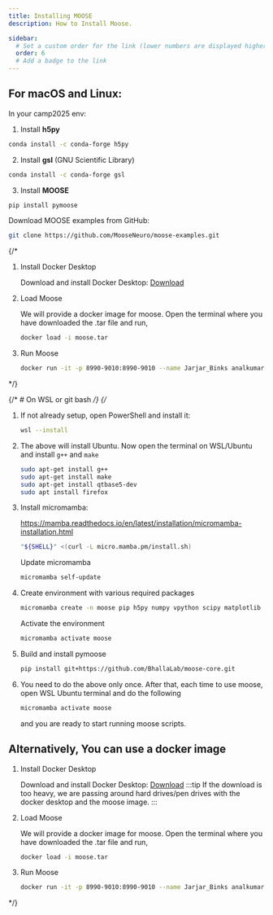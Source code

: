 ```yaml
---
title: Installing MOOSE
description: How to Install Moose.

sidebar:
  # Set a custom order for the link (lower numbers are displayed higher up)
  order: 6
  # Add a badge to the link
---
```




## For macOS and Linux:

In your camp2025 env:

1.  Install **h5py**

```bash
conda install -c conda-forge h5py
```

2. Install **gsl** (GNU Scientific Library)

```bash
conda install -c conda-forge gsl
```

3. Install **MOOSE**

```bash
pip install pymoose
```

Download MOOSE examples from GitHub:

```bash
git clone https://github.com/MooseNeuro/moose-examples.git
```


{/* <Steps>

1. Install Docker Desktop

    Download and install Docker Desktop: [Download](https://www.docker.com/products/docker-desktop/)

2. Load Moose

    We will provide a docker image for moose. Open the terminal where you have downloaded the .tar file and run,

    ```bash
    docker load -i moose.tar
    ```
3. Run Moose
    ```bash
    docker run -it -p 8990-9010:8990-9010 --name Jarjar_Binks analkumar/pymoose_docker
    ```

</Steps> */}

  
{/* # On WSL or git bash */}
{/* <Steps>


1. If not already setup, open PowerShell and install it:

    ```bash
    wsl --install
    ```
    
2. The above will install Ubuntu. Now open the terminal on WSL/Ubuntu and install `g++` and `make`


    ```bash
    sudo apt-get install g++
    sudo apt-get install make
    sudo apt-get install qtbase5-dev
    sudo apt install firefox
    ```

3. Install micromamba:

    https://mamba.readthedocs.io/en/latest/installation/micromamba-installation.html

    ```bash
    "${SHELL}" <(curl -L micro.mamba.pm/install.sh)
    ```

    Update micromamba

    ```bash
    micromamba self-update
    ```

4. Create environment with various required packages

    ```bash
    micromamba create -n moose pip h5py numpy vpython scipy matplotlib gsl hdf5 jupyter pyqt cmake  pybind11[global] jupyterlab-vpython
    ```

    Activate the environment

    ```bash
    micromamba activate moose
    ```

5. Build and install pymoose

    ```bash
    pip install git+https://github.com/BhallaLab/moose-core.git
    ```

6. You need to do the above only once. After that, each time to use moose, open WSL Ubuntu terminal and do the following

    ```bash
    micromamba activate moose
    ```
    and you are ready to start running moose scripts.
</Steps>

## Alternatively, You can use a docker image
<Steps>

1. Install Docker Desktop

    Download and install Docker Desktop: [Download](https://www.docker.com/products/docker-desktop/)
    :::tip
    If the download is too heavy, we are passing around hard drives/pen drives with the docker desktop and the moose image.
    :::

2. Load Moose

    We will provide a docker image for moose. Open the terminal where you have downloaded the .tar file and run,

    ```bash
    docker load -i moose.tar
    ```
3. Run Moose
    ```bash
    docker run -it -p 8990-9010:8990-9010 --name Jarjar_Binks analkumar/pymoose_docker
    ```

</Steps> */}






